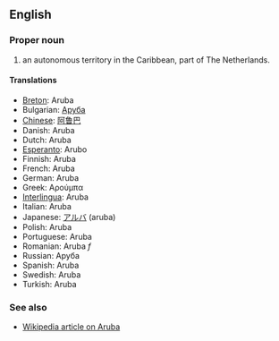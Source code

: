 ==English==

===Proper noun===

# an autonomous territory in the Caribbean, part of The Netherlands.

====Translations====
*[[Breton]]: Aruba
*Bulgarian: [[Аруба]]
*[[Chinese]]: [[阿鲁巴]]
*Danish: Aruba
*Dutch: Aruba
*[[Esperanto]]: Arubo
*Finnish: Aruba
*French: Aruba
*German: Aruba
*Greek: Αρούμπα
*[[Interlingua]]: Aruba
*Italian: Aruba
*Japanese: [[アルバ]] (aruba)
*Polish: Aruba
*Portuguese: Aruba
*Romanian: Aruba ''f''
*Russian: Аруба
*Spanish: Aruba
*Swedish: Aruba
*Turkish: Aruba

===See also===
*[[en:Aruba|Wikipedia article on Aruba]]